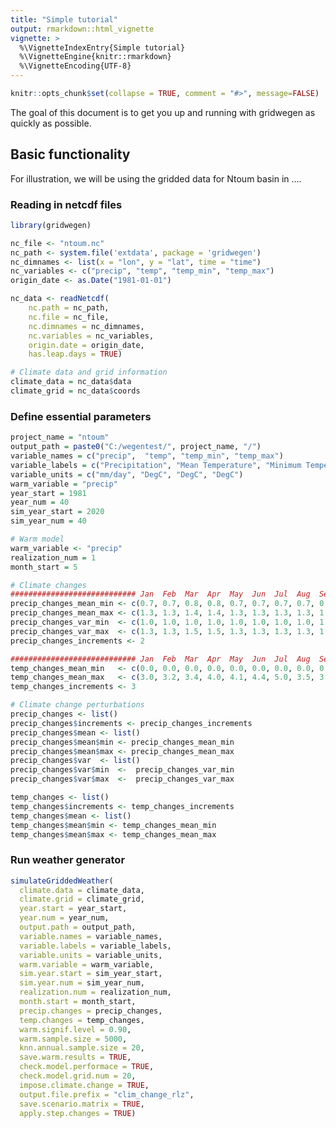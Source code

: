 ```yaml
---
title: "Simple tutorial"
output: rmarkdown::html_vignette
vignette: >
  %\VignetteIndexEntry{Simple tutorial}
  %\VignetteEngine{knitr::rmarkdown}
  %\VignetteEncoding{UTF-8}
---
```


```r
knitr::opts_chunk$set(collapse = TRUE, comment = "#>", message=FALSE)
```

The goal of this document is to get you up and running with gridwegen as quickly as possible. 

## Basic functionality

For illustration, we will be using the gridded data for Ntoum basin in ....

### Reading in netcdf files

```r
library(gridwegen)

nc_file <- "ntoum.nc"
nc_path <- system.file('extdata', package = 'gridwegen')
nc_dimnames <- list(x = "lon", y = "lat", time = "time")
nc_variables <- c("precip", "temp", "temp_min", "temp_max")
origin_date <- as.Date("1981-01-01")

nc_data <- readNetcdf(
    nc.path = nc_path,
    nc.file = nc_file,
    nc.dimnames = nc_dimnames,
    nc.variables = nc_variables,
    origin.date = origin_date,
    has.leap.days = TRUE)

# Climate data and grid information
climate_data = nc_data$data
climate_grid = nc_data$coords
```


### Define essential parameters
```r
project_name = "ntoum"
output_path = paste0("C:/wegentest/", project_name, "/")
variable_names = c("precip",  "temp", "temp_min", "temp_max")
variable_labels = c("Precipitation", "Mean Temperature", "Minimum Temperature", "Maximum Temperature")
variable_units = c("mm/day", "DegC", "DegC", "DegC")
warm_variable = "precip"
year_start = 1981
year_num = 40
sim_year_start = 2020
sim_year_num = 40

# Warm model
warm_variable <- "precip"
realization_num = 1
month_start = 5

# Climate changes
############################ Jan  Feb  Mar  Apr  May  Jun  Jul  Aug  Sep  Oct  Nov  Dec
precip_changes_mean_min <- c(0.7, 0.7, 0.8, 0.8, 0.7, 0.7, 0.7, 0.7, 0.7, 0.7, 0.7, 0.7)
precip_changes_mean_max <- c(1.3, 1.3, 1.4, 1.4, 1.3, 1.3, 1.3, 1.3, 1.3, 1.3, 1.3, 1.3)
precip_changes_var_min  <- c(1.0, 1.0, 1.0, 1.0, 1.0, 1.0, 1.0, 1.0, 1.0, 1.0, 1.0, 1.0)
precip_changes_var_max  <- c(1.3, 1.3, 1.5, 1.5, 1.3, 1.3, 1.3, 1.3, 1.3, 1.3, 1.3, 1.3)
precip_changes_increments <- 2

############################ Jan  Feb  Mar  Apr  May  Jun  Jul  Aug  Sep  Oct  Nov  Dec
temp_changes_mean_min   <- c(0.0, 0.0, 0.0, 0.0, 0.0, 0.0, 0.0, 0.0, 0.0, 0.0, 0.0, 0.0)
temp_changes_mean_max   <- c(3.0, 3.2, 3.4, 4.0, 4.1, 4.4, 5.0, 3.5, 3.3, 2.9, 2.8, 2.7)
temp_changes_increments <- 3

# Climate change perturbations
precip_changes <- list()
precip_changes$increments <- precip_changes_increments
precip_changes$mean <- list()
precip_changes$mean$min <- precip_changes_mean_min
precip_changes$mean$max <- precip_changes_mean_max
precip_changes$var  <- list()
precip_changes$var$min  <-  precip_changes_var_min
precip_changes$var$max  <-  precip_changes_var_max

temp_changes <- list()
temp_changes$increments <- temp_changes_increments
temp_changes$mean <- list()
temp_changes$mean$min <- temp_changes_mean_min
temp_changes$mean$max <- temp_changes_mean_max
```


### Run weather generator
```r
simulateGriddedWeather(
  climate.data = climate_data,
  climate.grid = climate_grid,
  year.start = year_start,
  year.num = year_num,
  output.path = output_path,
  variable.names = variable_names,
  variable.labels = variable_labels,
  variable.units = variable_units,
  warm.variable = warm_variable,
  sim.year.start = sim_year_start,
  sim.year.num = sim_year_num,
  realization.num = realization_num,
  month.start = month_start,
  precip.changes = precip_changes,
  temp.changes = temp_changes,
  warm.signif.level = 0.90,
  warm.sample.size = 5000,
  knn.annual.sample.size = 20,
  save.warm.results = TRUE,
  check.model.performace = TRUE,
  check.model.grid.num = 20,
  impose.climate.change = TRUE,
  output.file.prefix = "clim_change_rlz",
  save.scenario.matrix = TRUE,
  apply.step.changes = TRUE)
```

